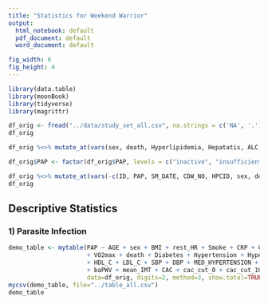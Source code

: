 ```yaml
---
title: "Statistics for Weekend Warrior"
output:
  html_notebook: default
  pdf_document: default
  word_document: default

fig_width: 6 
fig_height: 4 
---
```


<style type="text/css">
.main-container {
  max-width: 1500px;
  margin-left: auto;
  margin-right: auto;
}
</style>


```r
library(data.table)
library(moonBook)
library(tidyverse)
library(magrittr)
```

```r
df_orig <- fread("../data/study_set_all.csv", na.strings = c('NA', '.'))
df_orig
```

```r
df_orig %<>% mutate_at(vars(sex, death, Hyperlipidemia, Hepatatis, ALC, Smoke, Diabetes, Hypertension, MED_HYPERTENSION, MED_HYPERLIPIDEMIA, cac_cut_0, cac_cut_100, cimt_75, bapwv_75), factor)

df_orig$PAP <- factor(df_orig$PAP, levels = c("inactive", "insufficiently_active", "weekend_warrior", "regularly_active"))

df_orig %<>% mutate_at(vars(-c(ID, PAP, SM_DATE, CDW_NO, HPCID, sex, death, Hyperlipidemia, Hepatatis, ALC, Smoke, Diabetes, Hypertension, MED_HYPERTENSION, MED_HYPERLIPIDEMIA, cac_cut_0, cac_cut_100, cimt_75, bapwv_75)), as.numeric)
df_orig
```
## Descriptive Statistics

### 1) Parasite Infection

```r
demo_table <- mytable(PAP ~ AGE + sex + BMI + rest_HR + Smoke + CRP + CHOLESTEROL + TG + `Glucose, Fasting` 
                      + VO2max + death + Diabetes + Hypertension + Hyperlipidemia + Hepatatis + ALC 
                      + HDL_C + LDL_C + SBP + DBP + MED_HYPERTENSION + MED_HYPERLIPIDEMIA 
                      + baPWV + mean_IMT + CAC + cac_cut_0 + cac_cut_100 + cimt_75 + bapwv_75, 
                      data=df_orig, digits=2, method=3, show.total=TRUE)
mycsv(demo_table, file="../table_all.csv")
demo_table
```


